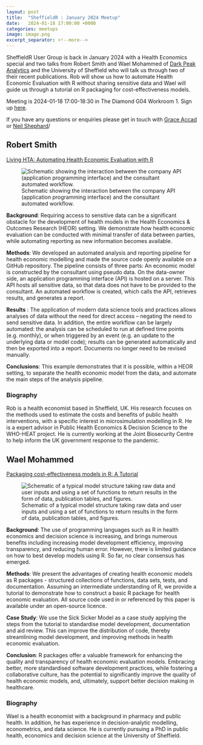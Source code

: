 ```yaml
---
layout: post
title:  "SheffieldR : January 2024 Meetup"
date:   2024-01-18 17:00:00 +0000
categories: meetups
image: image.png
excerpt_separator: <!--more-->
---
```


SheffieldR User Group is back in January 2024 with a Health Economics special and two talks from Robert Smith and Wael
Mohammed of [Dark Peak Analytics](https://darkpeakanalytics.com/) and the University of Sheffield who will talk us
through two of their recent publications. Rob will show us how to automate Health Economic Evaluation with R without
sharing sensitive data and Wael will guide us through a tutorial on R packaging for cost-effectiveness models.

Meeting is 2024-01-18 17:00-18:30 in The Diamond G04 Workroom 1. Sign up
[here](https://www.meetup.com/sheffieldr-sheffield-r-users-group/events/297758319/).

If you have any questions or enquiries please get in touch with [Grace Accad](mailto:g.accad@sheffield.ac.uk) or [Neil
Shephard](mailto:n.shephard@sheffield.ac.uk)/

<!--more-->

## Robert Smith

[Living HTA: Automating Health Economic Evaluation with R](https://wellcomeopenresearch.org/articles/7-194)

![Schematic showing the interaction between the company API (application programming interface) and the consultant
automated
workflow.](https://wellcomeopenresearch.s3.amazonaws.com/manuscripts/20423/08572b94-ad7b-437b-9f0f-874956e03474_figure1.gif)

**Background**: Requiring access to sensitive data can be a significant obstacle for the development of health models
in the Health Economics & Outcomes Research (HEOR) setting. We demonstrate how health economic evaluation can be
conducted with minimal transfer of data between parties, while automating reporting as new information becomes
available.

**Methods**: We developed an automated analysis and reporting pipeline for health economic modelling and made the
source code openly available on a GitHub repository. The pipeline consists of three parts: An economic model is
constructed by the consultant using pseudo data. On the data-owner side, an application programming interface (API) is
hosted on a server. This API hosts all sensitive data, so that data does not have to be provided to the consultant. An
automated workflow is created, which calls the API, retrieves results, and generates a report.

**Results** : The application of modern data science tools and practices allows analyses of data without the need for
direct access – negating the need to send sensitive data. In addition, the entire workflow can be largely automated:
the analysis can be scheduled to run at defined time points (e.g. monthly), or when triggered by an event (e.g. an
update to the underlying data or model code); results can be generated automatically and then be exported into a report.
Documents no longer need to be revised manually.

**Conclusions**: This example demonstrates that it is possible, within a HEOR setting, to separate the health economic
model from the data, and automate the main steps of the analysis pipeline.

### Biography

Rob is a health economist based in Sheffield, UK. His research focuses on the methods used to estimate the costs and
benefits of public health interventions, with a specific interest in microsimulation modelling in R. He is a expert
advisor in Public Health Economics & Decision Science to the WHO-HEAT project. He is currently working at the Joint
Biosecurity Centre to help inform the UK government response to the pandemic.


## Wael Mohammed

[Packaging cost-effectiveness models in R: A Tutorial](https://wellcomeopenresearch.org/articles/8-419)

![Schematic of a typical model structure taking raw data and user inputs and using a set of functions to return results
in the form of data, publication tables, and
figures.](https://wellcomeopenresearch.s3.eu-west-1.amazonaws.com/manuscripts/21773/92d51709-7e6b-4167-903f-31d7ba03dc47_figure2.gif)

**Background**: The use of programming languages such as R in health economics and decision science is increasing, and
brings numerous benefits including increasing model development efficiency, improving transparency, and reducing human
error. However, there is limited guidance on how to best develop models using R. So far, no clear consensus has emerged.

**Methods**: We present the advantages of creating health economic models as R packages - structured collections of
functions, data sets, tests, and documentation. Assuming an intermediate understanding of R, we provide a tutorial to
demonstrate how to construct a basic R package for health economic evaluation. All source code used in or referenced
by this paper is available under an open-source licence.

**Case Study**: We use the Sick Sicker Model as a case study applying the steps from the tutorial to standardise model
development, documentation and aid review. This can improve the distribution of code, thereby streamlining model
development, and improving methods in health economic evaluation.

**Conclusion**: R packages offer a valuable framework for enhancing the quality and transparency of health economic
evaluation models. Embracing better, more standardised software development practices, while fostering a collaborative
culture, has the potential to significantly improve the quality of health economic models, and, ultimately, support
better decision making in healthcare.

### Biography

Wael is a health economist with a background in pharmacy and public health. In addition, he has experience in
decision-analytic modelling, econometrics, and data science. He is currently pursuing a PhD in public health,
economics and decision science at the University of Sheffield.
